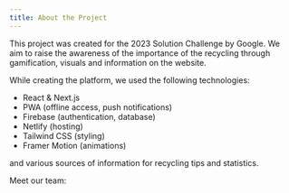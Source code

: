 ```yaml
---
title: About the Project
---
```


This project was created for the 2023 Solution Challenge by Google. We aim to raise the awareness of the importance of the recycling through gamification, visuals and information on the website.

While creating the platform, we used the following technologies:

- React & Next.js
- PWA (offline access, push notifications)
- Firebase (authentication, database)
- Netlify (hosting)
- Tailwind CSS (styling)
- Framer Motion (animations)

and various sources of information for recycling tips and statistics.

Meet our team: <PeopleCard linkedIn="abdulbaki-dursun" name="Abdulbaki Dursun" image="/images/people/baki.jpeg" /> <PeopleCard linkedIn="semih-ozdas" name="Semih Özdaş" image="/images/people/semih.jpeg" /> <PeopleCard linkedIn="kerim-kara" name="Kerim Kara" image="/images/people/kerim.png" />
